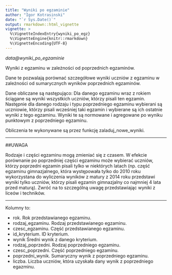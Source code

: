 ```yaml
---
title: "Wyniki po egzaminie"
author: "Igor Kotrasinski"
date: "`r Sys.Date()`"
output: rmarkdown::html_vignette
vignette: >
  %\VignetteIndexEntry{wyniki_po_egz}
  %\VignetteEngine{knitr::rmarkdown}
  %\VignetteEncoding{UTF-8}
---
```


*data\@wyniki\_po\_egzaminie*

Wyniki z egzaminu w zależności od poprzednich egzaminów.

Dane te pozwalają porównać szczegółowe wyniki uczniów z egzaminu w zależności
od sumarycznych wyników poprzednich egzaminów.

Dane obliczane są następująco:
Dla danego egzaminu wraz z rokiem ściągane są wyniki wszystkich uczniów, którzy pisali
ten egzamin. Następnie dla danego rodzaju i typu poprzedniego egzaminu wybierani są uczniowie,
którzy pisali wcześniej taki egzamin i wybierane są ich ostatnie wyniki z tego egzaminu. Wyniki
te są normowane i agregowane po wyniku punktowym z poprzedniego egzaminu.

Obliczenia te wykonywane są przez funkcję zaladuj_nowe_wyniki.

---

##UWAGA

Rodzaje i części egzaminu mogą zmieniać się z czasem. W efekcie porównanie po poprzedniej części egzaminu
może wybierać uczniów, którzy poprzedni egzamin pisali tylko w niektórych latach (np. część egzaminu gimnazjalnego,
która występowała tylko do 2010 roku wykorzystana do wyliczenia wyników z matury z 2014 roku przedstawi wyniki tylko
uczniów, którzy pisali egzamin gimnazjalny co najmniej 4 lata przed maturą). Zwróć na to szczególną uwagę
przedstawiając wyniki z liceów i techników.

---

Kolumny to:

* rok. Rok przedstawianego egzaminu.
* rodzaj_egzaminu. Rodzaj przedstawianego egzaminu.
* czesc_egzaminu. Część przedstawianego egzaminu.
* id_kryterium. ID kryterium.
* wynik Średni wynik z danego kryterium.
* rodzaj_poprzedni. Rodzaj poprzedniego egzaminu.
* czesc_poprzedni. Część poprzedniego egzaminu.
* poprzedni_wynik. Sumaryczny wynik z poprzedniego egzaminu.
* liczba. Liczba uczniów, która uzyskała dany wynik z poprzedniego egazminu.
